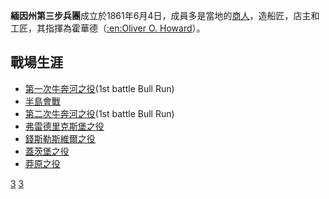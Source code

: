 {{Link style|time=2015-12-13T14:55:09+00:00}}
'''緬因州第三步兵團'''成立於1861年6月4日，成員多是當地的[[商人|商人]]，造船匠，店主和工匠，其指揮為霍華德（[[:en:Oliver_O._Howard|:en:Oliver O. Howard]]）。

==戰場生涯==
*[[第一次牛奔河之役|第一次牛奔河之役]](1st battle Bull Run)
*[[半島會戰|半島會戰]]
*[[第二次牛奔河之役|第二次牛奔河之役]](1st battle Bull Run)
*[[弗雷德里克斯堡之役|弗雷德里克斯堡之役]]
*[[錢斯勒斯維爾之役|錢斯勒斯維爾之役]]
*[[蓋茨堡之役|蓋茨堡之役]]
*[[莽原之役|莽原之役]]

[[Category:聯邦步兵團|3]]
[[Category:緬因州步兵團|3]]